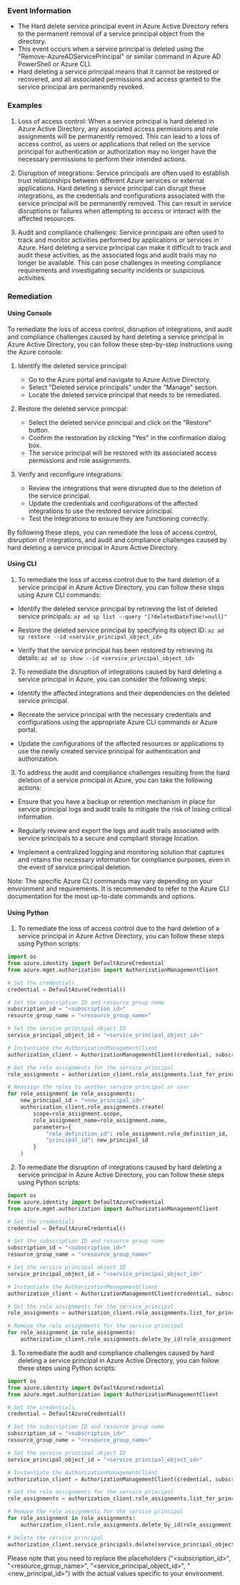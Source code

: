 
### Event Information

- The Hard delete service principal event in Azure Active Directory refers to the permanent removal of a service principal object from the directory.
- This event occurs when a service principal is deleted using the "Remove-AzureADServicePrincipal" or similar command in Azure AD PowerShell or Azure CLI.
- Hard deleting a service principal means that it cannot be restored or recovered, and all associated permissions and access granted to the service principal are permanently revoked.


### Examples

1. Loss of access control: When a service principal is hard deleted in Azure Active Directory, any associated access permissions and role assignments will be permanently removed. This can lead to a loss of access control, as users or applications that relied on the service principal for authentication or authorization may no longer have the necessary permissions to perform their intended actions.

2. Disruption of integrations: Service principals are often used to establish trust relationships between different Azure services or external applications. Hard deleting a service principal can disrupt these integrations, as the credentials and configurations associated with the service principal will be permanently removed. This can result in service disruptions or failures when attempting to access or interact with the affected resources.

3. Audit and compliance challenges: Service principals are often used to track and monitor activities performed by applications or services in Azure. Hard deleting a service principal can make it difficult to track and audit these activities, as the associated logs and audit trails may no longer be available. This can pose challenges in meeting compliance requirements and investigating security incidents or suspicious activities.

### Remediation

#### Using Console

To remediate the loss of access control, disruption of integrations, and audit and compliance challenges caused by hard deleting a service principal in Azure Active Directory, you can follow these step-by-step instructions using the Azure console:

1. Identify the deleted service principal: 
   - Go to the Azure portal and navigate to Azure Active Directory.
   - Select "Deleted service principals" under the "Manage" section.
   - Locate the deleted service principal that needs to be remediated.

2. Restore the deleted service principal:
   - Select the deleted service principal and click on the "Restore" button.
   - Confirm the restoration by clicking "Yes" in the confirmation dialog box.
   - The service principal will be restored with its associated access permissions and role assignments.

3. Verify and reconfigure integrations:
   - Review the integrations that were disrupted due to the deletion of the service principal.
   - Update the credentials and configurations of the affected integrations to use the restored service principal.
   - Test the integrations to ensure they are functioning correctly.

By following these steps, you can remediate the loss of access control, disruption of integrations, and audit and compliance challenges caused by hard deleting a service principal in Azure Active Directory.

#### Using CLI

1. To remediate the loss of access control due to the hard deletion of a service principal in Azure Active Directory, you can follow these steps using Azure CLI commands:

- Identify the deleted service principal by retrieving the list of deleted service principals:
  `az ad sp list --query "[?deletedDateTime!=null]"`

- Restore the deleted service principal by specifying its object ID:
  `az ad sp restore --id <service_principal_object_id>`

- Verify that the service principal has been restored by retrieving its details:
  `az ad sp show --id <service_principal_object_id>`

2. To remediate the disruption of integrations caused by hard deleting a service principal in Azure, you can consider the following steps:

- Identify the affected integrations and their dependencies on the deleted service principal.

- Recreate the service principal with the necessary credentials and configurations using the appropriate Azure CLI commands or Azure portal.

- Update the configurations of the affected resources or applications to use the newly created service principal for authentication and authorization.

3. To address the audit and compliance challenges resulting from the hard deletion of a service principal in Azure, you can take the following actions:

- Ensure that you have a backup or retention mechanism in place for service principal logs and audit trails to mitigate the risk of losing critical information.

- Regularly review and export the logs and audit trails associated with service principals to a secure and compliant storage location.

- Implement a centralized logging and monitoring solution that captures and retains the necessary information for compliance purposes, even in the event of service principal deletion.

Note: The specific Azure CLI commands may vary depending on your environment and requirements. It is recommended to refer to the Azure CLI documentation for the most up-to-date commands and options.

#### Using Python

1. To remediate the loss of access control due to the hard deletion of a service principal in Azure Active Directory, you can follow these steps using Python scripts:

```python
import os
from azure.identity import DefaultAzureCredential
from azure.mgmt.authorization import AuthorizationManagementClient

# Set the credentials
credential = DefaultAzureCredential()

# Set the subscription ID and resource group name
subscription_id = "<subscription_id>"
resource_group_name = "<resource_group_name>"

# Set the service principal object ID
service_principal_object_id = "<service_principal_object_id>"

# Instantiate the AuthorizationManagementClient
authorization_client = AuthorizationManagementClient(credential, subscription_id)

# Get the role assignments for the service principal
role_assignments = authorization_client.role_assignments.list_for_principal(service_principal_object_id)

# Reassign the roles to another service principal or user
for role_assignment in role_assignments:
    new_principal_id = "<new_principal_id>"
    authorization_client.role_assignments.create(
        scope=role_assignment.scope,
        role_assignment_name=role_assignment.name,
        parameters={
            "role_definition_id": role_assignment.role_definition_id,
            "principal_id": new_principal_id
        }
    )
```

2. To remediate the disruption of integrations caused by hard deleting a service principal in Azure Active Directory, you can follow these steps using Python scripts:

```python
import os
from azure.identity import DefaultAzureCredential
from azure.mgmt.authorization import AuthorizationManagementClient

# Set the credentials
credential = DefaultAzureCredential()

# Set the subscription ID and resource group name
subscription_id = "<subscription_id>"
resource_group_name = "<resource_group_name>"

# Set the service principal object ID
service_principal_object_id = "<service_principal_object_id>"

# Instantiate the AuthorizationManagementClient
authorization_client = AuthorizationManagementClient(credential, subscription_id)

# Get the role assignments for the service principal
role_assignments = authorization_client.role_assignments.list_for_principal(service_principal_object_id)

# Remove the role assignments for the service principal
for role_assignment in role_assignments:
    authorization_client.role_assignments.delete_by_id(role_assignment.id)
```

3. To remediate the audit and compliance challenges caused by hard deleting a service principal in Azure Active Directory, you can follow these steps using Python scripts:

```python
import os
from azure.identity import DefaultAzureCredential
from azure.mgmt.authorization import AuthorizationManagementClient

# Set the credentials
credential = DefaultAzureCredential()

# Set the subscription ID and resource group name
subscription_id = "<subscription_id>"
resource_group_name = "<resource_group_name>"

# Set the service principal object ID
service_principal_object_id = "<service_principal_object_id>"

# Instantiate the AuthorizationManagementClient
authorization_client = AuthorizationManagementClient(credential, subscription_id)

# Get the role assignments for the service principal
role_assignments = authorization_client.role_assignments.list_for_principal(service_principal_object_id)

# Remove the role assignments for the service principal
for role_assignment in role_assignments:
    authorization_client.role_assignments.delete_by_id(role_assignment.id)

# Delete the service principal
authorization_client.service_principals.delete(service_principal_object_id)
```

Please note that you need to replace the placeholders ("<subscription_id>", "<resource_group_name>", "<service_principal_object_id>", "<new_principal_id>") with the actual values specific to your environment.

